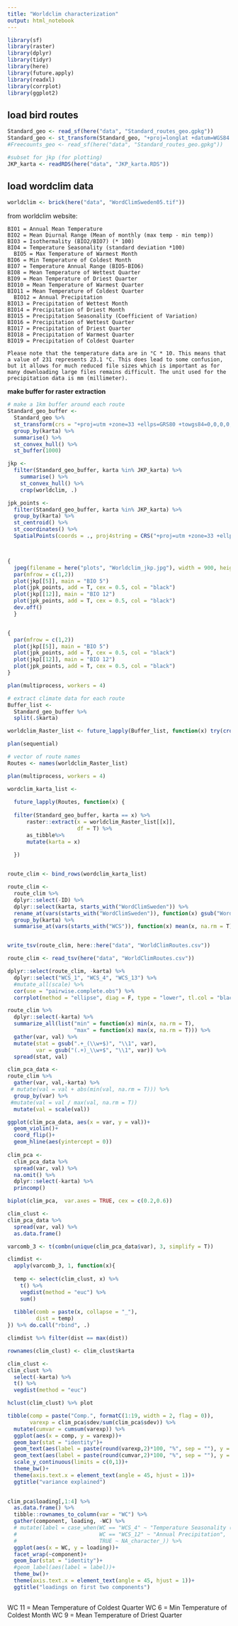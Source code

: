 ```yaml
---
title: "Worldclim characterization"
output: html_notebook
---
```


```r
library(sf)
library(raster)
library(dplyr)
library(tidyr)
library(here)
library(future.apply)
library(readxl)
library(corrplot)
library(ggplot2)
```

## load bird routes

```r
Standard_geo <- read_sf(here("data", "Standard_routes_geo.gpkg"))
Standard_geo <- st_transform(Standard_geo, "+proj=longlat +datum=WGS84 +no_defs +ellps=WGS84 +towgs84=0,0,0 ")
#Freecounts_geo <- read_sf(here("data", "Standard_routes_geo.gpkg"))

#subset for jkp (for plotting)
JKP_karta <- readRDS(here("data", "JKP_karta.RDS"))
```


## load wordclim data


```r
worldclim <- brick(here("data", "WordClimSweden05.tif"))
```

from worldclim website:

~~~
BIO1 = Annual Mean Temperature
BIO2 = Mean Diurnal Range (Mean of monthly (max temp - min temp))
BIO3 = Isothermality (BIO2/BIO7) (* 100)
BIO4 = Temperature Seasonality (standard deviation *100)
  BIO5 = Max Temperature of Warmest Month
BIO6 = Min Temperature of Coldest Month
BIO7 = Temperature Annual Range (BIO5-BIO6)
BIO8 = Mean Temperature of Wettest Quarter
BIO9 = Mean Temperature of Driest Quarter
BIO10 = Mean Temperature of Warmest Quarter
BIO11 = Mean Temperature of Coldest Quarter
  BIO12 = Annual Precipitation
BIO13 = Precipitation of Wettest Month
BIO14 = Precipitation of Driest Month
BIO15 = Precipitation Seasonality (Coefficient of Variation)
BIO16 = Precipitation of Wettest Quarter
BIO17 = Precipitation of Driest Quarter
BIO18 = Precipitation of Warmest Quarter
BIO19 = Precipitation of Coldest Quarter

Please note that the temperature data are in °C * 10. This means that a value of 231 represents 23.1 °C. This does lead to some confusion, but it allows for much reduced file sizes which is important as for many downloading large files remains difficult. The unit used for the precipitation data is mm (millimeter).
~~~



**make buffer for raster extraction** 
```r

# make a 1km buffer around each route
Standard_geo_buffer <- 
  Standard_geo %>% 
  st_transform(crs = "+proj=utm +zone=33 +ellps=GRS80 +towgs84=0,0,0,0,0,0,0 +units=m +no_defs ") %>% 
  group_by(karta) %>% 
  summarise() %>% 
  st_convex_hull() %>% 
  st_buffer(1000) 

jkp <- 
  filter(Standard_geo_buffer, karta %in% JKP_karta) %>% 
    summarise() %>% 
    st_convex_hull() %>% 
    crop(worldclim, .)

jpk_points <- 
  filter(Standard_geo_buffer, karta %in% JKP_karta) %>% 
  group_by(karta) %>% 
  st_centroid() %>% 
  st_coordinates() %>% 
  SpatialPoints(coords = ., proj4string = CRS("+proj=utm +zone=33 +ellps=GRS80 +towgs84=0,0,0,0,0,0,0 +units=m +no_defs "))



{
  jpeg(filename = here("plots", "Worldclim_jkp.jpg"), width = 900, height = 480)
  par(mfrow = c(1,2))
  plot(jkp[[5]], main = "BIO 5")
  plot(jpk_points, add = T, cex = 0.5, col = "black")
  plot(jkp[[12]], main = "BIO 12")
  plot(jpk_points, add = T, cex = 0.5, col = "black")
  dev.off()
  }


{
  par(mfrow = c(1,2))
  plot(jkp[[5]], main = "BIO 5")
  plot(jpk_points, add = T, cex = 0.5, col = "black")
  plot(jkp[[12]], main = "BIO 12")
  plot(jpk_points, add = T, cex = 0.5, col = "black")
}

```



```r
plan(multiprocess, workers = 4)

# extract climate data for each route
Buffer_list <- 
  Standard_geo_buffer %>% 
  split(.$karta) 

worldclim_Raster_list <- future_lapply(Buffer_list, function(x) try(crop(worldclim, x)))

plan(sequential)


```



```r
# vector of route names 
Routes <- names(worldclim_Raster_list)

plan(multiprocess, workers = 4)

wordclim_karta_list <- 
  
  future_lapply(Routes, function(x) {
  
  filter(Standard_geo_buffer, karta == x) %>% 
      raster::extract(x = worldclim_Raster_list[[x]],
                      df = T) %>%
      as_tibble%>%
      mutate(karta = x)
  
  })


route_clim <- bind_rows(wordclim_karta_list)

route_clim <- 
  route_clim %>% 
  dplyr::select(-ID) %>% 
  dplyr::select(karta, starts_with("WordClimSweden")) %>% 
  rename_at(vars(starts_with("WordClimSweden")), function(x) gsub("WordClimSweden05\\.(\\d+)","WCS_\\1", x)) %>% 
  group_by(karta) %>% 
  summarise_at(vars(starts_with("WCS")), function(x) mean(x, na.rm = T))


write_tsv(route_clim, here::here("data", "WorldClimRoutes.csv"))

route_clim <- read_tsv(here("data", "WorldClimRoutes.csv"))

dplyr::select(route_clim, -karta) %>%
  dplyr::select("WCS_1", "WCS_4", "WCS_13") %>% 
  #mutate_all(scale) %>%  
  cor(use = "pairwise.complete.obs") %>%
  corrplot(method = "ellipse", diag = F, type = "lower", tl.col = "black", tl.cex = 0.6, tl.srt = 60)
```


```r
route_clim %>% 
  dplyr::select(-karta) %>%
  summarize_all(list("min" = function(x) min(x, na.rm = T),
                     "max" = function(x) max(x, na.rm = T))) %>% 
  gather(var, val) %>% 
  mutate(stat = gsub(".+_(\\w+$)", "\\1", var),
         var = gsub("(.+)_\\w+$", "\\1", var)) %>% 
  spread(stat, val)

clim_pca_data <- 
route_clim %>% 
  gather(var, val,-karta) %>% 
 # mutate(val = val + abs(min(val, na.rm = T))) %>% 
  group_by(var) %>% 
 #mutate(val = val / max(val, na.rm = T))
  mutate(val = scale(val))

ggplot(clim_pca_data, aes(x = var, y = val))+
  geom_violin()+
  coord_flip()+
  geom_hline(aes(yintercept = 0))
  
clim_pca <- 
  clim_pca_data %>%
  spread(var, val) %>% 
  na.omit() %>% 
  dplyr::select(-karta) %>% 
  princomp()

biplot(clim_pca,  var.axes = TRUE, cex = c(0.2,0.6))
```


```r
clim_clust <- 
clim_pca_data %>%
  spread(var, val) %>% 
  as.data.frame()

varcomb_3 <- t(combn(unique(clim_pca_data$var), 3, simplify = T))

climdist <- 
  apply(varcomb_3, 1, function(x){
  
  temp <- select(clim_clust, x) %>% 
    t() %>% 
    vegdist(method = "euc") %>% 
    sum()
  
  tibble(comb = paste(x, collapse = "_"),
         dist = temp)
}) %>% do.call("rbind", .)

climdist %>% filter(dist == max(dist))

rownames(clim_clust) <- clim_clust$karta  

clim_clust <- 
clim_clust %>% 
  select(-karta) %>% 
  t() %>% 
  vegdist(method = "euc") 

hclust(clim_clust) %>% plot

```


```r
tibble(comp = paste("Comp.", formatC(1:19, width = 2, flag = 0)),
       varexp = clim_pca$sdev/sum(clim_pca$sdev)) %>% 
  mutate(cumvar = cumsum(varexp)) %>% 
  ggplot(aes(x = comp, y = varexp))+
  geom_bar(stat = "identity")+
  geom_text(aes(label = paste(round(varexp,2)*100, "%", sep = ""), y = varexp+0.05))+
  geom_text(aes(label = paste(round(cumvar,2)*100, "%", sep = ""), y = varexp+0.1), size = 3)+
  scale_y_continuous(limits = c(0,1))+
  theme_bw()+
  theme(axis.text.x = element_text(angle = 45, hjust = 1))+
  ggtitle("variance explained")
  
```

```r

clim_pca$loading[,1:4] %>% 
  as.data.frame() %>% 
  tibble::rownames_to_column(var = "WC") %>% 
  gather(component, loading, -WC) %>% 
  # mutate(label = case_when(WC == "WCS_4" ~ "Temperature Seasonality (standard deviation *100)",
  #                          WC == "WCS_12" ~ "Annual Precipitation",
  #                          TRUE ~ NA_character_)) %>% 
  ggplot(aes(x = WC, y = loading))+
  facet_wrap(~component)+
  geom_bar(stat = "identity")+
  #geom_label(aes(label = label))+
  theme_bw()+
  theme(axis.text.x = element_text(angle = 45, hjust = 1))+
  ggtitle("loadings on first two components")
  

```

WC 11 = Mean Temperature of Coldest Quarter
WC 6  = Min Temperature of Coldest Month
WC 9  = Mean Temperature of Driest Quarter

